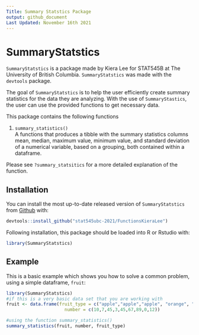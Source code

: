 ```yaml
---
Title: Summary Statstics Package
output: github_document
Last Updated: November 16th 2021
---
```


# SummaryStatstics

`SummaryStatstics` is a package made by Kiera Lee for STAT545B at The University of British Columbia. `SummaryStatstics` was made with the `devtools` package. 

The goal of `SummaryStatstics` is to help the user efficiently create summary statistics for the data they are analyzing. With the use of `SummaryStastics`, the user can use the provided functions to get necessary data. 

This package contains the following functions 

1. `summary_statistics()`  
A functions that produces a tibble with the summary statistics columns mean, median, maximum value, minimum value, and standard deviation of a numerical variable, based on a grouping, both contained within a dataframe. 

Please see `?summary_statsitics` for a more detailed explanation of the function. 

## Installation

You can install the most up-to-date released version of `SummaryStatstics` from [Github](https://github.com) with:

``` r
devtools::install_github("stat545ubc-2021/FunctionsKieraLee")
```

Following installation, this package should be loaded into R or Rstudio with: 

``` r
library(SummaryStatstics)
```

## Example

This is a basic example which shows you how to solve a common problem, using a simple dataframe, `fruit`:

```r
library(SummaryStatstics)
#if this is a very basic data set that you are working with 
fruit <- data.frame(fruit_type = c("apple","apple","apple", "orange", "orange","orange","plum","plum","plum"),
                      number = c(10,7,45,3,45,67,89,0,12))

#using the function summary_statistics()
summary_statistics(fruit, number, fruit_type)
```

